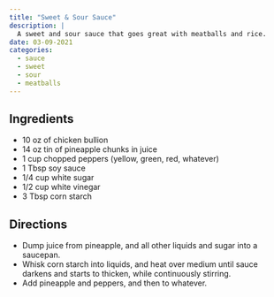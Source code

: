```yaml
---
title: "Sweet & Sour Sauce"
description: |
  A sweet and sour sauce that goes great with meatballs and rice.
date: 03-09-2021
categories:
  - sauce
  - sweet
  - sour
  - meatballs
---
```


## Ingredients

* 10 oz of chicken bullion
* 14 oz tin of pineapple chunks in juice
* 1 cup chopped peppers (yellow, green, red, whatever)
* 1 Tbsp soy sauce
* 1/4 cup white sugar
* 1/2 cup white vinegar
* 3 Tbsp corn starch

## Directions

* Dump juice from pineapple, and all other liquids and sugar into a saucepan.
* Whisk corn starch into liquids, and heat over medium until sauce darkens and starts to thicken, while continuously stirring.
* Add pineapple and peppers, and then to whatever.
